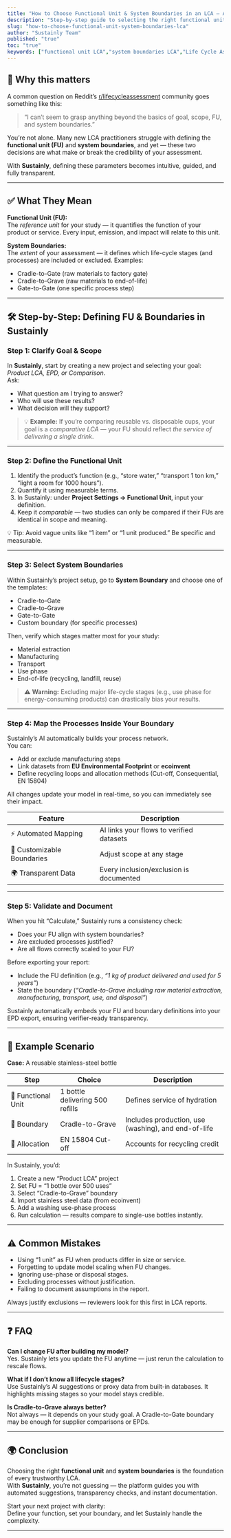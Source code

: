 ```yaml
---
title: "How to Choose Functional Unit & System Boundaries in an LCA — A Practical Guide"
description: "Step-by-step guide to selecting the right functional unit and system boundaries for your Life Cycle Assessment (LCA) using Sustainly."
slug: "how-to-choose-functional-unit-system-boundaries-lca"
author: "Sustainly Team"
published: "true"
toc: "true"
keywords: ["functional unit LCA","system boundaries LCA","Life Cycle Assessment (LCA)","automated LCA software","Sustainly tutorial","LCA best practice"]
---
```


## 🧠 Why this matters

A common question on Reddit’s [r/lifecycleassessment](https://www.reddit.com/r/lifecycleassessment) community goes something like this:

> “I can’t seem to grasp anything beyond the basics of goal, scope, FU, and system boundaries.”

You’re not alone. Many new LCA practitioners struggle with defining the **functional unit (FU)** and **system boundaries**, and yet — these two decisions are what make or break the credibility of your assessment.

With **Sustainly**, defining these parameters becomes intuitive, guided, and fully transparent.

---

## ✅ What They Mean

**Functional Unit (FU):**\
The _reference unit_ for your study — it quantifies the function of your product or service. Every input, emission, and impact will relate to this unit.

**System Boundaries:**\
The _extent_ of your assessment — it defines which life-cycle stages (and processes) are included or excluded. Examples:

- Cradle-to-Gate (raw materials to factory gate)
- Cradle-to-Grave (raw materials to end-of-life)
- Gate-to-Gate (one specific process step)

---

## 🛠 Step-by-Step: Defining FU & Boundaries in Sustainly

### Step 1: Clarify Goal & Scope

In **Sustainly**, start by creating a new project and selecting your goal: _Product LCA, EPD, or Comparison_.\
Ask:

- What question am I trying to answer?
- Who will use these results?
- What decision will they support?

> 💡 **Example:** If you’re comparing reusable vs. disposable cups, your goal is a _comparative LCA_ — your FU should reflect _the service of delivering a single drink_.

---

### Step 2: Define the Functional Unit

1. Identify the product’s function (e.g., “store water,” “transport 1 ton km,” “light a room for 1000 hours”).
2. Quantify it using measurable terms.
3. In Sustainly: under **Project Settings → Functional Unit**, input your definition.
4. Keep it _comparable_ — two studies can only be compared if their FUs are identical in scope and meaning.

<Info>
  💡 Tip: Avoid vague units like “1 item” or “1 unit produced.” Be specific and measurable.
</Info>

---

### Step 3: Select System Boundaries

Within Sustainly’s project setup, go to **System Boundary** and choose one of the templates:

- Cradle-to-Gate
- Cradle-to-Grave
- Gate-to-Gate
- Custom boundary (for specific processes)

Then, verify which stages matter most for your study:

- Material extraction
- Manufacturing
- Transport
- Use phase
- End-of-life (recycling, landfill, reuse)

> ⚠️ **Warning:** Excluding major life-cycle stages (e.g., use phase for energy-consuming products) can drastically bias your results.

---

### Step 4: Map the Processes Inside Your Boundary

Sustainly’s AI automatically builds your process network.\
You can:

- Add or exclude manufacturing steps
- Link datasets from **EU Environmental Footprint** or **ecoinvent**
- Define recycling loops and allocation methods (Cut-off, Consequential, EN 15804)

All changes update your model in real-time, so you can immediately see their impact.

| Feature                    | Description                              |
| -------------------------- | ---------------------------------------- |
| ⚡ Automated Mapping        | AI links your flows to verified datasets |
| 🧱 Customizable Boundaries | Adjust scope at any stage                |
| 🌍 Transparent Data        | Every inclusion/exclusion is documented  |

---

### Step 5: Validate and Document

When you hit “Calculate,” Sustainly runs a consistency check:

- Does your FU align with system boundaries?
- Are excluded processes justified?
- Are all flows correctly scaled to your FU?

Before exporting your report:

- Include the FU definition (e.g., _“1 kg of product delivered and used for 5 years”_)
- State the boundary (_“Cradle-to-Grave including raw material extraction, manufacturing, transport, use, and disposal”_)

<Info>
  Sustainly automatically embeds your FU and boundary definitions into your EPD export, ensuring verifier-ready transparency.
</Info>

---

## 🧩 Example Scenario

**Case:** A reusable stainless-steel bottle

| Step               | Choice                          | Description                                         |
| ------------------ | ------------------------------- | --------------------------------------------------- |
| 🎯 Functional Unit | 1 bottle delivering 500 refills | Defines service of hydration                        |
| 🔲 Boundary        | Cradle-to-Grave                 | Includes production, use (washing), and end-of-life |
| 🧠 Allocation      | EN 15804 Cut-off                | Accounts for recycling credit                       |

In Sustainly, you’d:

1. Create a new “Product LCA” project
2. Set FU = “1 bottle over 500 uses”
3. Select “Cradle-to-Grave” boundary
4. Import stainless steel data (from ecoinvent)
5. Add a washing use-phase process
6. Run calculation — results compare to single-use bottles instantly.

---

## ⚠️ Common Mistakes

- Using “1 unit” as FU when products differ in size or service.
- Forgetting to update model scaling when FU changes.
- Ignoring use-phase or disposal stages.
- Excluding processes without justification.
- Failing to document assumptions in the report.

<Warning>
  Always justify exclusions — reviewers look for this first in LCA reports.
</Warning>

---

## ❓ FAQ

**Can I change FU after building my model?**\
Yes. Sustainly lets you update the FU anytime — just rerun the calculation to rescale flows.

**What if I don’t know all lifecycle stages?**\
Use Sustainly’s AI suggestions or proxy data from built-in databases. It highlights missing stages so your model stays credible.

**Is Cradle-to-Grave always better?**\
Not always — it depends on your study goal. A Cradle-to-Gate boundary may be enough for supplier comparisons or EPDs.

---

## 🌍 Conclusion

Choosing the right **functional unit** and **system boundaries** is the foundation of every trustworthy LCA.\
With **Sustainly**, you’re not guessing — the platform guides you with automated suggestions, transparency checks, and instant documentation.

Start your next project with clarity:\
Define your function, set your boundary, and let Sustainly handle the complexity.

---